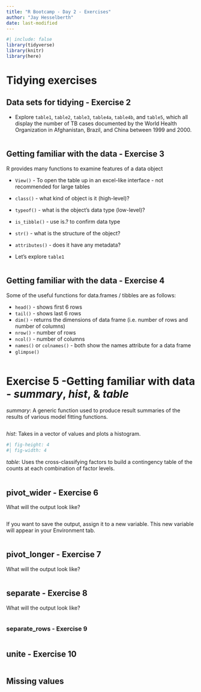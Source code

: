 ```yaml
---
title: "R Bootcamp - Day 2 - Exercises"
author: "Jay Hesselberth"
date: last-modified
---
```


```r
#| include: false
library(tidyverse)
library(knitr)
library(here)
```

# Tidying exercises

## Data sets for tidying - Exercise 2

* Explore `table1`, `table2`, `table3`, `table4a`, `table4b`, and `table5`,
which all display the number of TB cases documented by the World Health
Organization in Afghanistan, Brazil, and China between 1999 and 2000.

```r
```

## Getting familiar with the data - Exercise 3

R provides many functions to examine features of a data object

  - `View()` - To open the table up in an excel-like interface - not recommended for large tables
  - `class()` - what kind of object is it (high-level)?
  - `typeof()` - what is the object’s data type (low-level)?
  - `is_tibble()` - use is.? to confirm data type
  - `str()` - what is the structure of the object?
  - `attributes()` - does it have any metadata?

* Let's explore `table1`

```r
```

## Getting familiar with the data - Exercise 4

Some of the useful functions for data.frames / tibbles are as follows:

- `head()` - shows first 6 rows
- `tail()` - shows last 6 rows
- `dim()` - returns the dimensions of data frame (i.e. number of rows and number of columns)
- `nrow()` - number of rows
- `ncol()` - number of columns
- `names()` or `colnames()` - both show the names attribute for a data frame
- `glimpse()`

```r
```

# Exercise 5 -Getting familiar with data - _summary_, _hist_, & _table_

_summary_: A generic function used to produce result summaries of the results of various model fitting functions.

```r
```

_hist_: Takes in a vector of values and plots a histogram.

```r
#| fig-height: 4
#| fig-width: 4
```

_table_: Uses the cross-classifying factors to build a contingency table of the counts at each combination of factor levels.

```r
```

## pivot_wider - Exercise 6

What will the output look like?

```r
```

If you want to save the output, assign it to a new variable. This new variable
will appear in your Environment tab.

```r
```

## pivot_longer - Exercise 7

What will the output look like?

```r
```

## separate - Exercise 8

What will the output look like?

```r
```

### separate_rows - Exercise 9

```r
```

## unite - Exercise 10

```r
```

## Missing values

```r
```
